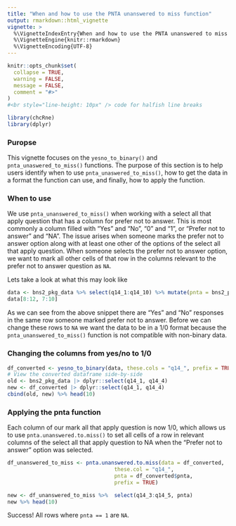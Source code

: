```yaml
---
title: "When and how to use the PNTA unanswered to miss function"
output: rmarkdown::html_vignette
vignette: >
  %\VignetteIndexEntry{When and how to use the PNTA unanswered to miss function}
  %\VignetteEngine{knitr::rmarkdown}
  %\VignetteEncoding{UTF-8}
---
```


```r
knitr::opts_chunk$set(
  collapse = TRUE,
  warning = FALSE,
  message = FALSE,
  comment = "#>"
)
#<br style="line-height: 10px" /> code for halfish line breaks
```

```r
library(chcRne)
library(dplyr)
```

### Puropse
This vignette focuses on the `yesno_to_binary()` and `pnta_unaswered_to_miss()` functions. The purpose of this section is to help users identify when to use `pnta_unaswered_to_miss()`, how to get the data in a format the function can use, and finally, how to apply the function.

### When to use
We use `pnta_unanswered_to_miss()` when working with a select all that apply question that has a column for prefer not to answer. This is most commonly a column filled with "Yes" and "No", "0" and "1", or "Prefer not to answer" and "NA". The issue arises when someone marks the prefer not to answer option along with at least one other of the options of the select all that apply question. When someone selects the prefer not to answer option, we want to mark all other cells of that row in the columns relevant to the prefer not to answer question as `NA`.

Lets take a look at what this may look like

```r
data <- bns2_pkg_data %>% select(q14_1:q14_10) %>% mutate(pnta = bns2_pkg_data$q14_30)
data[8:12, 7:10]
```

As we can see from the above snippet there are "Yes" and "No" responses in the same row someone marked prefer not to answer. Before we can change these rows to `NA` we want the data to be in a 1/0 format because the `pnta_unanswered_to_miss()` function is not compatible with non-binary data.

### Changing the columns from yes/no to 1/0

```r
df_converted <- yesno_to_binary(data, these.cols = "q14_", prefix = TRUE)
# View the converted dataframe side-by-side
old <- bns2_pkg_data |> dplyr::select(q14_1, q14_4)
new <- df_converted |> dplyr::select(q14_1, q14_4)
cbind(old, new) %>% head(10)
```


### Applying the pnta function
Each column of our mark all that apply question is now 1/0, which allows us to use `pnta.unanswered.to.miss()` to set all cells of a row in relevant columns of the select all that apply question to NA when the "Prefer not to answer" option was selected.
```r
df_unanswered_to_miss <- pnta.unanswered.to.miss(data = df_converted,
                                  these.col = "q14_",
                                  pnta = df_converted$pnta,
                                  prefix = TRUE)

new <- df_unanswered_to_miss %>%  select(q14_3:q14_5, pnta)
new %>% head(10)
```

Success! All rows where `pnta == 1` are `NA`.
